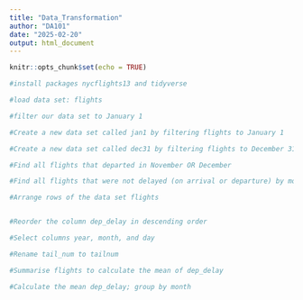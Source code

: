 ---
title: "Data_Transformation"
author: "DA101"
date: "2025-02-20"
output: html_document
---

```{r setup, include=FALSE}
knitr::opts_chunk$set(echo = TRUE)
```

```{r}
#install packages nycflights13 and tidyverse


```


```{r}
#load data set: flights


```


```{r}
#filter our data set to January 1


```


```{r}
#Create a new data set called jan1 by filtering flights to January 1

```


```{r}
#Create a new data set called dec31 by filtering flights to December 31


```


```{r}
#Find all flights that departed in November OR December


```


```{r}
#Find all flights that were not delayed (on arrival or departure) by more than two hours (120 minutes)


```


```{r}
#Arrange rows of the data set flights


#Reorder the column dep_delay in descending order

```


```{r}
#Select columns year, month, and day

```


```{r}
#Rename tail_num to tailnum

```


```{r}
#Summarise flights to calculate the mean of dep_delay


```


```{r}
#Calculate the mean dep_delay; group by month


```

